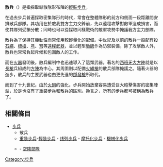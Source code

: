 {{unreferenced|time=2015-11-10T03:30:34+00:00}}
'''散兵'''（{{lang-en|Skirmishers}}）是指採取鬆散隊形布陣的[[輕步兵|輕裝步兵]]。

在過去步兵普遍採取密集隊形的時代，常會在整體隊形的前方和側面一段距離間安排散兵部隊。其功用在於敵我雙方主力交鋒前，先以遠程攻擊對敵軍造成損害，而使其隊列受損分散；同時也可以從採取同樣戰術的敵軍攻勢中掩護我方主力部隊。

散兵為了保持其機動性而常使用較輕量化的配備。中世紀及以前的散兵一般配有[[機弦|投石繩]]、[[標槍|標槍]]、[[弓|弓]]、[[弩|弩]]等[[遠程武器|遠程武器]]，並以輕型[[盾牌|盾牌]]作為防禦裝備。除了攻擊敵人外，散兵也常常負起斥候和包圍敵人的工作。

而在[[火器|火器]]發明後，散兵編制中也迅速導入了這類武器。著名的[[西班牙大方陣|西班牙大方陣]]就是以[[長柄槍|長槍]]兵組成的[[方陣_(軍事)|方陣]]為中心，其周圍則以配備[[火繩槍|火繩槍]]的散兵部隊掩護之。隨著火器的進步，散兵的主要武器也由更先進的[[燧發槍|燧發槍]]所取代。

而到了十九世紀，由於[[火砲|火砲]]的強化，步兵開始放棄容易遭受巨大砲擊傷害的密集陣型，於是也沒有了重裝步兵和散兵的區別。換言之，所有的步兵都可被稱為散兵了。

== 相關條目 ==
*[[步兵|步兵]]
**散兵
**[[重裝步兵|重裝步兵]]-[[輕裝步兵|輕裝步兵]] - [[线列步兵|线列步兵]] - [[摩托化步兵|摩托化步兵]] - [[機械化步兵|機械化步兵]]
**{{link-en|空中突擊|Air assault}} - [[空降部隊|空降部隊]]

[[Category:步兵|Category:步兵]]